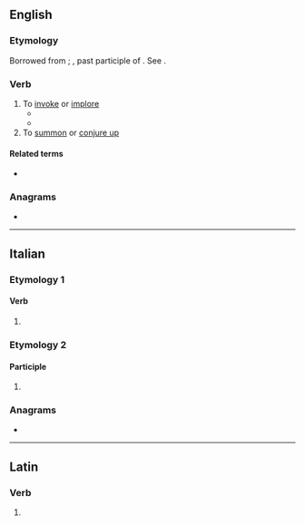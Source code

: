 ==English==

===Etymology===
{{root|en|ine-pro|*wekʷ-}}
Borrowed from {{bor|en|la|invocare}}; {{m|la|invocatus}}, past participle of {{m|la|invocare}}. See {{doublet|en|notext=1|invoke}}.

===Verb===
{{en-verb}}

# To [[invoke]] or [[implore]]
#* {{RQ:Shakespeare Sonnets|sonnet=38|url=https://books.google.com/books?id=vF3QMSp6pg4C&pg=PP44|passage=Be thou the tenth Muſe, ten times more in worth <br> Then thoſe old nine which rimers '''inuocate''',}}
#* {{RQ:Milton Paradise Regained|book=Samson Agonistes|page=69|passage=For proof hereof, if ''Dagon'' be thy god, / Go to his Temple, '''invocate''' his aid}}
# To [[summon]] or [[conjure up]]

====Related terms====
* {{l|en|invocation}}

===Anagrams===
* {{anagrams|en|a=aceinotv|Caviteño|conative}}

----

==Italian==

===Etymology 1===

====Verb====
{{head|it|verb form}}

# {{inflection of|it|invocare||2|p|pres|indc|;|2|p|impr}}

===Etymology 2===

====Participle====
{{head|it|past participle form|g=f-p}}

# {{feminine plural of|it|invocato}}

===Anagrams===
* {{anagrams|it|a=aceinotv|conative|nevicato|vociante}}

----

==Latin==

===Verb===
{{la-verb-form|invocāte}}

# {{inflection of|la|invocō||2|p|pres|actv|impr}}